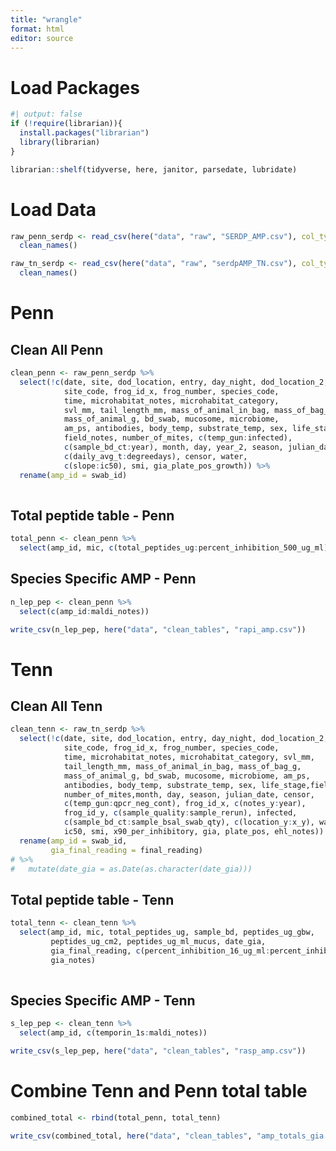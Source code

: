 ```yaml
---
title: "wrangle"
format: html
editor: source
---
```


# Load Packages

```r
#| output: false
if (!require(librarian)){
  install.packages("librarian")
  library(librarian)
}

librarian::shelf(tidyverse, here, janitor, parsedate, lubridate)

```

# Load Data

```r

raw_penn_serdp <- read_csv(here("data", "raw", "SERDP_AMP.csv"), col_types = cols()) %>% 
  clean_names()

raw_tn_serdp <- read_csv(here("data", "raw", "serdpAMP_TN.csv"), col_types =cols()) %>% 
  clean_names()


```


# Penn
## Clean All Penn
```r

clean_penn <- raw_penn_serdp %>% 
  select(!c(date, site, dod_location, entry, day_night, dod_location_2, 
            site_code, frog_id_x, frog_number, species_code,
            time, microhabitat_notes, microhabitat_category, 
            svl_mm, tail_length_mm, mass_of_animal_in_bag, mass_of_bag_g,
            mass_of_animal_g, bd_swab, mucosome, microbiome, 
            am_ps, antibodies, body_temp, substrate_temp, sex, life_stage,
            field_notes, number_of_mites, c(temp_gun:infected), 
            c(sample_bd_ct:year), month, day, year_2, season, julian_date,
            c(daily_avg_t:degreedays), censor, water, 
            c(slope:ic50), smi, gia_plate_pos_growth)) %>% 
  rename(amp_id = swab_id)
  

```

## Total peptide table - Penn
```r

total_penn <- clean_penn %>% 
  select(amp_id, mic, c(total_peptides_ug:percent_inhibition_500_ug_ml), gia_notes)

```

## Species Specific AMP - Penn
```r

n_lep_pep <- clean_penn %>% 
  select(c(amp_id:maldi_notes))

write_csv(n_lep_pep, here("data", "clean_tables", "rapi_amp.csv"))
```

# Tenn
## Clean All Tenn
```r

clean_tenn <- raw_tn_serdp %>% 
  select(!c(date, site, dod_location, entry, day_night, dod_location_2, 
            site_code, frog_id_x, frog_number, species_code,
            time, microhabitat_notes, microhabitat_category, svl_mm, 
            tail_length_mm, mass_of_animal_in_bag, mass_of_bag_g,
            mass_of_animal_g, bd_swab, mucosome, microbiome, am_ps, 
            antibodies, body_temp, substrate_temp, sex, life_stage,field_notes,
            number_of_mites,month, day, season, julian_date, censor, 
            c(temp_gun:qpcr_neg_cont), frog_id_x, c(notes_y:year),
            frog_id_y, c(sample_quality:sample_rerun), infected, 
            c(sample_bd_ct:sample_bsal_swab_qty), c(location_y:x_y), water,
            ic50, smi, x90_per_inhibitory, gia, plate_pos, ehl_notes)) %>% 
  rename(amp_id = swab_id,
         gia_final_reading = final_reading) 
# %>% 
#   mutate(date_gia = as.Date(as.character(date_gia)))

```

## Total peptide table - Tenn
```r

total_tenn <- clean_tenn %>% 
  select(amp_id, mic, total_peptides_ug, sample_bd, peptides_ug_gbw, 
         peptides_ug_cm2, peptides_ug_ml_mucus, date_gia, 
         gia_final_reading, c(percent_inhibition_16_ug_ml:percent_inhibition_500_ug_ml),
         gia_notes)
  

```


## Species Specific AMP - Tenn
```r

s_lep_pep <- clean_tenn %>% 
  select(amp_id, c(temporin_1s:maldi_notes)) 

write_csv(s_lep_pep, here("data", "clean_tables", "rasp_amp.csv"))  
```

# Combine Tenn and Penn total table
```r

combined_total <- rbind(total_penn, total_tenn)

write_csv(combined_total, here("data", "clean_tables", "amp_totals_gia.csv"))
```

